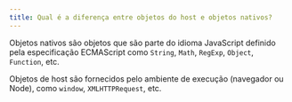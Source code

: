 ```yaml
---
title: Qual é a diferença entre objetos do host e objetos nativos?
---
```


Objetos nativos são objetos que são parte do idioma JavaScript definido pela especificação ECMAScript como `String`, `Math`, `RegExp`, `Object`, `Function`, etc.

Objetos de host são fornecidos pelo ambiente de execução (navegador ou Node), como `window`, `XMLHTTPRequest`, etc.
